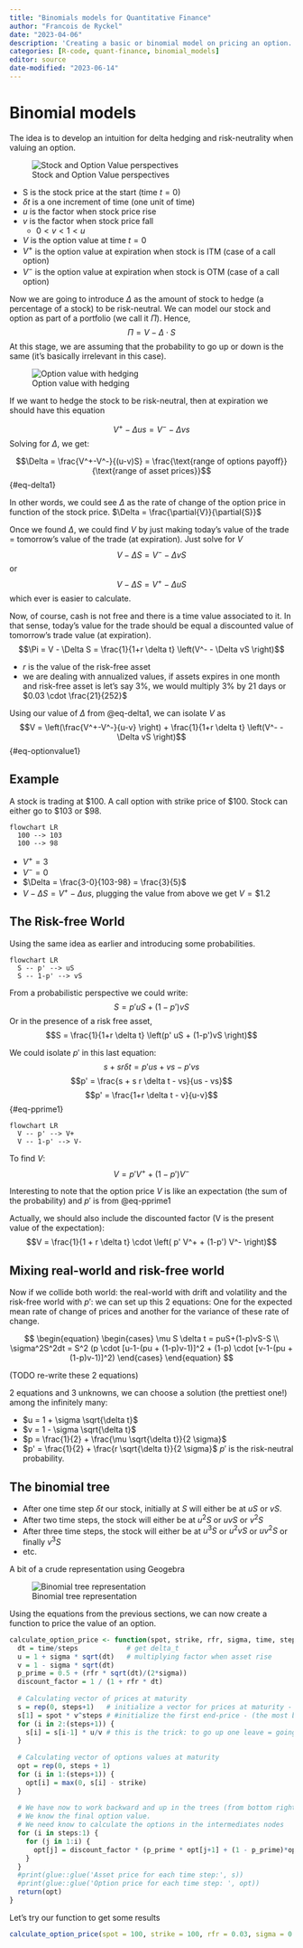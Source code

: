 ```yaml
---
title: "Binomials models for Quantitative Finance"
author: "Francois de Ryckel"
date: "2023-04-06"
description: 'Creating a basic or binomial model on pricing an option.'
categories: [R-code, quant-finance, binomial_models]
editor: source
date-modified: "2023-06-14"
---
```


# Binomial models 

The idea is to develop an intuition for delta hedging and risk-neutrality when valuing an option. 

![Stock and Option Value perspectives](draw1.jpg)

* S is the stock price at the start (time $t=0$) 
* $\delta t$ is a one increment of time (one unit of time)
* $u$ is the factor when stock price rise
* $v$ is the factor when stock price fall 
    * $0<v<1<u$
* $V$ is the option value at time $t=0$
* $V^+$ is the option value at expiration when stock is ITM (case of a call option)
* $V^-$ is the option value at expiration when stock is OTM (case of a call option)

Now we are going to introduce $\Delta$ as the amount of stock to hedge (a percentage of a stock) to be risk-neutral. 
We can model our stock and option as part of a portfolio (we call it $\Pi$). Hence, 
$$\Pi = V - \Delta \cdot S$$
At this stage, we are assuming that the probability to go up or down is the same (it's basically irrelevant in this case).  

![Option value with hedging](draw2.jpg)

If we want to hedge the stock to be risk-neutral, then at expiration we should have this equation 

$$V^+ - \Delta us = V^--\Delta vs$$
Solving for $\Delta$, we get: 

$$\Delta = \frac{V^+-V^-}{(u-v)S} = \frac{\text{range of options payoff}}{\text{range of asset prices}}$$ {#eq-delta1}

In other words, we could see $\Delta$ as the rate of change of the option price in function of the stock price. $\Delta = \frac{\partial{V}}{\partial{S}}$

Once we found $\Delta$, we could find $V$ by just making today's value of the trade = tomorrow's value of the trade (at expiration).  Just solve for $V$ 
$$V - \Delta S = V^- - \Delta vS$$ or 
$$V - \Delta S = V^+ - \Delta uS$$ which ever is easier to calculate.  

Now, of course, cash is not free and there is a time value associated to it. In that sense, today's value for the trade should be equal a discounted value of tomorrow's trade value (at expiration).  
$$\Pi = V - \Delta S = \frac{1}{1+r \delta t} \left(V^- - \Delta vS \right)$$

* $r$ is the value of the risk-free asset 
* we are dealing with annualized values, if assets expires in one month and risk-free asset is let's say 3%, we would multiply 3% by 21 days or $0.03 \cdot \frac{21}{252}$

Using our value of $\Delta$ from @eq-delta1, we can isolate $V$ as 
$$V = \left(\frac{V^+-V^-}{u-v} \right) + \frac{1}{1+r \delta t} \left(V^- - \Delta vS \right)$$ {#eq-optionvalue1}

::: {.callout-note} 

# Example

A stock is trading at \$100.  A call option with strike price of \$100.  Stock can either go to \$103 or \$98.  

```mermaid
flowchart LR 
  100 --> 103
  100 --> 98
```


* $V^+ = 3$
* $V^- = 0$
* $\Delta = \frac{3-0}{103-98} = \frac{3}{5}$
* $V - \Delta S = V^+ - \Delta us$, plugging the value from above we get $V = \$1.2$

:::



## The Risk-free World

Using the same idea as earlier and introducing some probabilities. 

```mermaid
flowchart LR
  S -- p' --> uS
  S -- 1-p' --> vS
```

From a probabilistic perspective we could write: 
$$S = p'uS + (1-p')vS$$ 
Or in the presence of a risk free asset, 
$$S = \frac{1}{1+r \delta t} \left(p' uS + (1-p')vS \right)$$ 

We could isolate $p'$ in this last equation: 
$$s + s r \delta t = p' u s + vs - p'v s$$
$$p' = \frac{s + s r \delta t - vs}{us - vs}$$
$$p' = \frac{1+r \delta t - v}{u-v}$$ {#eq-pprime1}

```mermaid
flowchart LR
  V -- p' --> V+
  V -- 1-p' --> V-
```

To find $V$: 
$$V = p' V^+ + (1-p') V^-$$

Interesting to note that the option price $V$ is like an expectation (the sum of the probability) and $p'$ is from @eq-pprime1

Actually, we should also include the discounted factor (V is the present value of the expectation): 
$$V = \frac{1}{1 + r \delta t} \cdot \left( p' V^+ + (1-p') V^- \right)$$

## Mixing real-world and risk-free world 

Now if we collide both world: the real-world with drift and volatility and the risk-free world with $p'$: we can set up this 2 equations: 
One for the expected mean rate of change of prices and another for the variance of these rate of change. 

$$
\begin{equation} 
  \begin{cases}
    \mu S \delta t = puS+(1-p)vS-S \\
    \sigma^2S^2dt = S^2 (p \cdot [u-1-(pu + (1-p)v-1)]^2 + (1-p) \cdot [v-1-(pu + (1-p)v-1)]^2)
  \end{cases}
\end{equation} 
$$

(TODO re-write these 2 equations) 

2 equations and 3 unknowns, we can choose a solution (the prettiest one!) among the infinitely many: 

* $u = 1 + \sigma \sqrt{\delta t}$
* $v = 1 - \sigma \sqrt{\delta t}$
* $p = \frac{1}{2} + \frac{\mu \sqrt{\delta t}}{2 \sigma}$
* $p' = \frac{1}{2} + \frac{r \sqrt{\delta t}}{2 \sigma}$   $p'$ is the risk-neutral probability. 

## The binomial tree 

* After one time step $\delta t$ our stock, initially at $S$ will either be at $uS$ or $vS$.  
* After two time steps, the stock will either be at $u^2S$ or $uvS$ or $v^2S$
* After three time steps, the stock will either be at $u^3S$ or $u^2vS$ or $uv^2S$ or finally $v^3S$
* etc. 

A bit of a crude representation using Geogebra 

![Binomial tree representation](binomial-tree.png)


Using the equations from the previous sections, we can now create a function to price the value of an option.  


```r
calculate_option_price <- function(spot, strike, rfr, sigma, time, steps) {
  dt = time/steps            # get delta_t
  u = 1 + sigma * sqrt(dt)   # multiplying factor when asset rise
  v = 1 - sigma * sqrt(dt)
  p_prime = 0.5 + (rfr * sqrt(dt)/(2*sigma))
  discount_factor = 1 / (1 + rfr * dt)
  
  # Calculating vector of prices at maturity 
  s = rep(0, steps+1)   # initialize a vector for prices at maturity - (terminal nodes on the trees)
  s[1] = spot * v^steps # #initialize the first end-price - (the most bottom right node of the tree)
  for (i in 2:(steps+1)) { 
    s[i] = s[i-1] * u/v # this is the trick: to go up one leave = going back one step and then up
  }
  
  # Calculating vector of options values at maturity 
  opt = rep(0, steps + 1)
  for (i in 1:(steps+1)) { 
    opt[i] = max(0, s[i] - strike)
  }
  
  # We have now to work backward and up in the trees (from bottom right and up)
  # We know the final option value.
  # We need know to calculate the options in the intermediates nodes
  for (i in steps:1) {
    for (j in 1:i) {
      opt[j] = discount_factor * (p_prime * opt[j+1] + (1 - p_prime)*opt[j])
    }
  }
  #print(glue::glue('Asset price for each time step:', s))
  #print(glue::glue('Option price for each time step: ', opt))
  return(opt)
}

```

Let's try our function to get some results
```r
calculate_option_price(spot = 100, strike = 100, rfr = 0.03, sigma = 0.1, time = 1, steps = 4)
```


